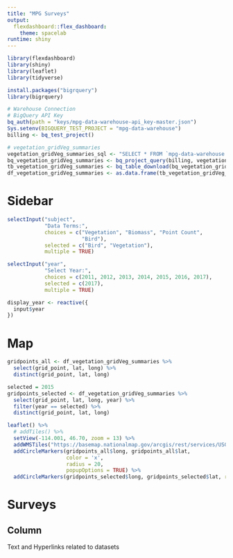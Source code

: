 ```yaml
---
title: "MPG Surveys"
output:
  flexdashboard::flex_dashboard: 
    theme: spacelab
runtime: shiny
---
```


```r
library(flexdashboard)
library(shiny)
library(leaflet)
library(tidyverse)

install.packages("bigrquery")
library(bigrquery)

# Warehouse Connection
# BigQuery API Key
bq_auth(path = "keys/mpg-data-warehouse-api_key-master.json")
Sys.setenv(BIGQUERY_TEST_PROJECT = "mpg-data-warehouse")
billing <- bq_test_project()
```

```r
# vegetation_gridVeg_summaries
vegetation_gridVeg_summaries_sql <- "SELECT * FROM `mpg-data-warehouse.vegetation_gridVeg_summaries.gridVeg_survey_effort`" 
bq_vegetation_gridVeg_summaries <- bq_project_query(billing, vegetation_gridVeg_summaries_sql)
tb_vegetation_gridVeg_summaries <- bq_table_download(bq_vegetation_gridVeg_summaries)
df_vegetation_gridVeg_summaries <- as.data.frame(tb_vegetation_gridVeg_summaries)
```

Sidebar {.sidebar data-width=250}
=====================================
```r
selectInput("subject",
            "Data Terms:",
            choices = c("Vegetation", "Biomass", "Point Count",
                        "Bird"),
            selected = c("Bird", "Vegetation"),
            multiple = TRUE)

selectInput("year",
            "Select Year:",
            choices = c(2011, 2012, 2013, 2014, 2015, 2016, 2017),
            selected = c(2017),
            multiple = TRUE)

display_year <- reactive({
  input$year
})
```

Map {.tabset data-width=750}
=====================================

```r
gridpoints_all <- df_vegetation_gridVeg_summaries %>%
  select(grid_point, lat, long) %>%
  distinct(grid_point, lat, long)

selected = 2015
gridpoints_selected <- df_vegetation_gridVeg_summaries %>%
  select(grid_point, lat, long, year) %>%
  filter(year == selected) %>%
  distinct(grid_point, lat, long)

leaflet() %>%
  # addTiles() %>%
  setView(-114.001, 46.70, zoom = 13) %>%
  addWMSTiles("https://basemap.nationalmap.gov/arcgis/rest/services/USGSImageryTopo/MapServer/tile/{z}/{y}/{x}", layers = "OpenTopoMap") %>%
  addCircleMarkers(gridpoints_all$long, gridpoints_all$lat, 
                   color = 'x',
                   radius = 20,
                   popupOptions = TRUE) %>%
  addCircleMarkers(gridpoints_selected$long, gridpoints_selected$lat, radius = 5, color = 'yellow')
```

Surveys
=====================================

Column {.tabset data-width=750}
-----------------
Text and Hyperlinks related to datasets